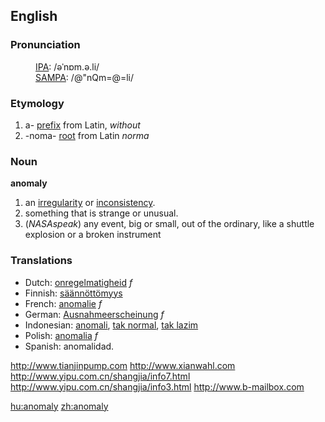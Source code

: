 ==English==

===Pronunciation===
:[[International Phonetic Alphabet|IPA]]: /əˈnɒm.ə.li/ 
:[[SAMPA]]: /@"nQm=@=li/

===Etymology===
# a- [[prefix]] from Latin, ''without''
# -noma- [[root]] from Latin ''norma''

===Noun===
'''anomaly'''

# an [[irregularity]] or [[inconsistency]].
# something that is strange or unusual.
# (''NASAspeak'') any event, big or small, out of the ordinary, like a shuttle explosion or a broken instrument

===Translations===
*Dutch: [[onregelmatigheid]] ''f''
*Finnish: [[säännöttömyys]]
*French: [[anomalie]] ''f''
*German: [[Ausnahmeerscheinung]] ''f''
*Indonesian: [[anomali]], [[tak normal]], [[tak lazim]]
*Polish: [[anomalia]] ''f''
*Spanish: anomalidad.

http://www.tianjinpump.com
http://www.xianwahl.com
http://www.yipu.com.cn/shangjia/info7.html
http://www.yipu.com.cn/shangjia/info3.html
http://www.b-mailbox.com

[[hu:anomaly]]
[[zh:anomaly]]